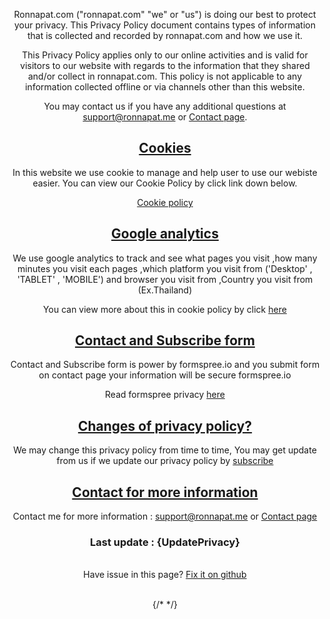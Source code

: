 
<Head title="Privacy" />
<Navbar lantoshow={langenus} pathname="en-us" page="/privacy" />
<Header head="legal" title="Privacy Policy" description={`Last update : ${UpdatePrivacy }`} />
<Layout>

Ronnapat.com ("ronnapat.com" "we" or "us") is doing our best to
protect your privacy. This Privacy Policy document contains types of
information that is collected and recorded by ronnapat.com and how
we use it.

This Privacy Policy applies only to our online activities and is
valid for visitors to our website with regards to the information
that they shared and/or collect in ronnapat.com. This policy is not
applicable to any information collected offline or via channels
other than this website.

You may contact us if you have any additional questions at
[support@ronnapat.me](mailto:support@ronnapat.me)
or [Contact page](/contact).

<div id="cookie"></div>

## [Cookies](#cookie)

In this website we use cookie to manage and help user to use our
webiste easier. You can view our Cookie Policy by click link down
below.

[Cookie policy](/cookie)

<div id="google-analytics"></div>

## [Google analytics](#google-analytics)

We use google analytics to track and see what pages you visit ,how
many minutes you visit each pages ,which platform you visit from
('Desktop' , 'TABLET' , 'MOBILE') and browser you visit from
,Country you visit from (Ex.Thailand)

You can view more about this in cookie policy by click [here](/cookie)

<div id="contact-and-subscribe-form"></div>

## [Contact and Subscribe form](#contact-and-subscribe-form)

Contact and Subscribe form is power by formspree.io and you submit
form on contact page your information will be secure formspree.io

Read formspree privacy [here](https://formspree.io/legal/privacy-policy)

<div id="changes-of-privacy-policy"></div>

## [Changes of privacy policy?](#changes-of-privacy-policy)

We may change this privacy policy from time to time, You may get
update from us if we update our privacy policy by [subscribe](/sub)

<div id="contact-for-more-information"></div>

## [Contact for more information](#contact-for-more-information)

Contact me for more information : [support@ronnapat.me](mailto:support@ronnapat.me) or [Contact page](/contact)

### Last update : {UpdatePrivacy}

\
Have issue in this page? [Fix it on github](https://github.com/ronnapatp/ronnapat.com/edit/main/pages/en-us/privacy/index.mdx)

<br />
{/* <Share /> */}
</Layout>
<Footer paht="en-us" />
